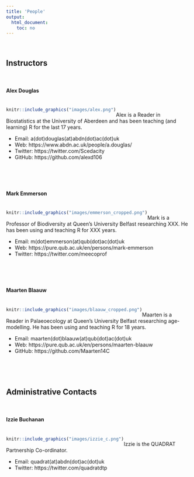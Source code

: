 ```yaml
---
title: 'People'
output: 
  html_document:
    toc: no
---
```

\  

## Instructors

\  

#### Alex Douglas
<div style= "float:left;position: relative; top: 5px;">
```r
knitr::include_graphics("images/alex.png")
```
</div>

\ 

Alex is a Reader in Biostatistics at the University of Aberdeen and has been teaching (and learning) R for the last 17 years. 

- Email: a(dot)douglas(at)abdn(dot)ac(dot)uk
- Web: https://www.abdn.ac.uk/people/a.douglas/
- Twitter: https://twitter.com/Scedacity
- GitHub: https://github.com/alexd106

\  

\  

#### Mark Emmerson  
<div style= "float:left;position: relative; top: 5px;">
```r
knitr::include_graphics("images/emmerson_cropped.png")
```
</div>

\  

Mark is a Professor of Biodiversity at Queen's University Belfast researching XXX. He has been using and teaching R for XXX years. 

- Email: m(dot)emmerson(at)qub(dot)ac(dot)uk
- Web: https://pure.qub.ac.uk/en/persons/mark-emmerson
- Twitter: https://twitter.com/meecoprof

\  

\  

#### Maarten Blaauw
<div style= "float:left;position: relative; top: 5px;">
```r
knitr::include_graphics("images/blaauw_cropped.png")
```
</div>

\  

Maarten is a Reader in Palaeoecology at Queen’s University Belfast researching age-modelling. He has been using and teaching R for 18 years. 

- Email: maarten(dot)blaauw(at)qub(dot)ac(dot)uk
- Web: https://pure.qub.ac.uk/en/persons/maarten-blaauw
- GitHub:  https://github.com/Maarten14C

\  

\  

## Administrative Contacts  

\  

#### Izzie Buchanan
<div style= "float:left;position: relative; top: 5px;">
```r
knitr::include_graphics("images/izzie_c.png")
```
</div>

\  

Izzie is the QUADRAT Partnership Co-ordinator.

- Email: quadrat(at)abdn(dot)ac(dot)uk
- Twitter: https://twitter.com/quadratdtp


